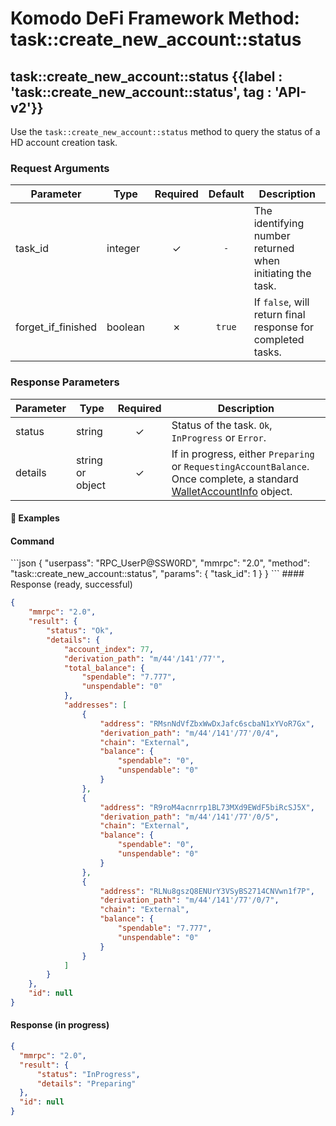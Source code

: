
# Komodo DeFi Framework Method: task::create\_new\_account::status

## task::create\_new\_account::status {{label : 'task::create_new_account::status', tag : 'API-v2'}}

Use the `task::create_new_account::status` method to query the status of a HD account creation task.

### Request Arguments

| Parameter            | Type    | Required | Default | Description                                                 |
| -------------------- | ------- | :------: | :-----: | ----------------------------------------------------------- |
| task\_id             | integer |     ✓    |   `-`   | The identifying number returned when initiating the task.   |
| forget\_if\_finished | boolean |     ✗    |  `true` | If `false`, will return final response for completed tasks. |

### Response Parameters

| Parameter | Type             | Required | Description                                                                                                                                                                                       |
| --------- | ---------------- | :------: | ------------------------------------------------------------------------------------------------------------------------------------------------------------------------------------------------- |
| status    | string           |     ✓    | Status of the task. `Ok`, `InProgress` or `Error`.                                                                                                                                                |
| details   | string or object |     ✓    | If in progress, either `Preparing` or `RequestingAccountBalance`. Once complete, a standard [WalletAccountInfo](/komodo-defi-framework/api/common_structures/wallet/#wallet-account-info) object. |

#### 📌 Examples

#### Command

<CodeGroup title="Create New Account Status" tag="POST" label="task::create_new_account::status" mm2MethodDecorate="true">
  ```json
  {
    "userpass": "RPC_UserP@SSW0RD",
    "mmrpc": "2.0",
    "method": "task::create_new_account::status",
    "params": {
      "task_id": 1
    }
  }
  ```
</CodeGroup>

<CollapsibleSection expandedText="Hide Create New Account Status Response" collapsedText="Show Create New Account Status Response">
  #### Response (ready, successful)

  ```json
  {
      "mmrpc": "2.0",
      "result": {
          "status": "Ok",
          "details": {
              "account_index": 77,
              "derivation_path": "m/44'/141'/77'",
              "total_balance": {
                  "spendable": "7.777",
                  "unspendable": "0"
              },
              "addresses": [
                  {
                      "address": "RMsnNdVfZbxWwDxJafc6scbaN1xYVoR7Gx",
                      "derivation_path": "m/44'/141'/77'/0/4",
                      "chain": "External",
                      "balance": {
                          "spendable": "0",
                          "unspendable": "0"
                      }
                  },
                  {
                      "address": "R9roM4acnrrp1BL73MXd9EWdF5biRcSJ5X",
                      "derivation_path": "m/44'/141'/77'/0/5",
                      "chain": "External",
                      "balance": {
                          "spendable": "0",
                          "unspendable": "0"
                      }
                  },
                  {
                      "address": "RLNu8gszQ8ENUrY3VSyBS2714CNVwn1f7P",
                      "derivation_path": "m/44'/141'/77'/0/7",
                      "chain": "External",
                      "balance": {
                          "spendable": "7.777",
                          "unspendable": "0"
                      }
                  }
              ]
          }
      },
      "id": null
  }
  ```

  #### Response (in progress)

  ```json
  {
    "mmrpc": "2.0",
    "result": {
        "status": "InProgress",
        "details": "Preparing"
    },
    "id": null
  }
  ```
</CollapsibleSection>
